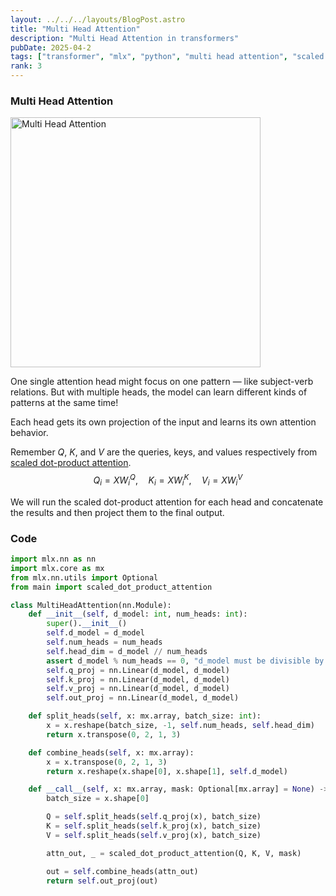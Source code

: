 ```yaml
---
layout: ../../../layouts/BlogPost.astro
title: "Multi Head Attention"
description: "Multi Head Attention in transformers"
pubDate: 2025-04-2
tags: ["transformer", "mlx", "python", "multi head attention", "scaled dot-product attention"]
rank: 3
---
```


### Multi Head Attention

<img src="https://d3p2bvoe452d0z.cloudfront.net/multi_head_attention.png" width="400" alt="Multi Head Attention" class="rounded-lg"/>

One single attention head might focus on one pattern — like subject-verb relations.
But with multiple heads, the model can learn different kinds of patterns at the same time!

Each head gets its own projection of the input and learns its own attention behavior.

Remember $Q$, $K$, and $V$ are the queries, keys, and values respectively from [scaled dot-product attention](../attention-is-all-you-need/scaled_dot_product_attention).
$$
Q_i = XW^Q_i,\quad K_i = XW^K_i,\quad V_i = XW^V_i
$$

We will run the scaled dot-product attention for each head and concatenate the results and then project them to the final output.

### Code

```python
import mlx.nn as nn
import mlx.core as mx
from mlx.nn.utils import Optional
from main import scaled_dot_product_attention

class MultiHeadAttention(nn.Module):
    def __init__(self, d_model: int, num_heads: int):
        super().__init__()
        self.d_model = d_model
        self.num_heads = num_heads
        self.head_dim = d_model // num_heads
        assert d_model % num_heads == 0, "d_model must be divisible by num_heads"
        self.q_proj = nn.Linear(d_model, d_model)
        self.k_proj = nn.Linear(d_model, d_model)
        self.v_proj = nn.Linear(d_model, d_model)
        self.out_proj = nn.Linear(d_model, d_model)

    def split_heads(self, x: mx.array, batch_size: int):
        x = x.reshape(batch_size, -1, self.num_heads, self.head_dim)
        return x.transpose(0, 2, 1, 3)

    def combine_heads(self, x: mx.array):
        x = x.transpose(0, 2, 1, 3)
        return x.reshape(x.shape[0], x.shape[1], self.d_model)

    def __call__(self, x: mx.array, mask: Optional[mx.array] = None) -> mx.array:
        batch_size = x.shape[0]

        Q = self.split_heads(self.q_proj(x), batch_size)
        K = self.split_heads(self.k_proj(x), batch_size)
        V = self.split_heads(self.v_proj(x), batch_size)

        attn_out, _ = scaled_dot_product_attention(Q, K, V, mask)

        out = self.combine_heads(attn_out)
        return self.out_proj(out)

```
